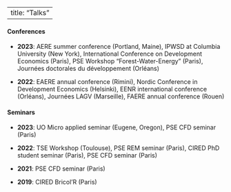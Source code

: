 
---
title: "Talks"
---

#### **Conferences**

* **2023**: AERE summer conference (Portland, Maine), IPWSD at Columbia University (New York), International Conference on Development Economics (Paris), PSE Workshop "Forest-Water-Energy" (Paris), Journées doctorales du développement (Orléans)

* **2022**: EAERE annual conference (Rimini), Nordic Conference in Development Economics (Helsinki), EENR international conference (Orléans), Journées LAGV (Marseille), FAERE annual conference (Rouen)


#### **Seminars**

* **2023**: UO Micro applied seminar (Eugene, Oregon), PSE CFD seminar (Paris)

* **2022**: TSE Workshop (Toulouse), PSE REM seminar (Paris), CIRED PhD student seminar (Paris), PSE CFD seminar (Paris)

* **2021**: PSE CFD seminar (Paris)

* **2019**: CIRED Bricol'R (Paris)